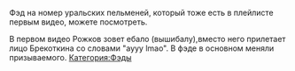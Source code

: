 {{Фэды
|title1=Ebalo
|image1=[[Файл:2017-12-03_12-25-58.png|left]]
|плейлист=[https://www.youtube.com/watch?v=6QRx3UdsWQs&index=1&list=PLu2WYzM6h0EWPT4ZL4Q3F67SZh77yKKrw Ссылка на плейлист]
}}

Фэд на номер уральских пельменей, который тоже есть в плейлисте первым видео, можете посмотреть.

В первом видео Рожков зовет ебало (вышибалу),вместо него прилетает лицо Брекоткина со словами "ayyy lmao". В фэде в основном меняли призываемого.
[[Категория:Фэды]]